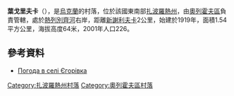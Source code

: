 {{coord|47|37|30|N|35|56|26|E|scale:100000|display=title}}
{{Infobox settlement
|official_name            = 葉戈里夫卡
|native_name = 
|settlement_type          = [[村落|村落]]
|image_skyline            = 
|imagesize                = 
|image_map                = 
|mapsize                  = 
|pushpin_map  =
|pushpin_label = 
|pushpin_label_position   = 
|pushpin_map_caption      = 
|subdivision_type         = [[世界政區索引|國家]]
|subdivision_type1        = [[烏克蘭行政區劃|州]]
|subdivision_type2        = [[區_(烏克蘭)|區]]
|subdivision_name         = [[烏克蘭|烏克蘭]]
|subdivision_name1        = [[扎波羅熱州|扎波羅熱州]]
|subdivision_name2        = [[奧列霍夫區|奧列霍夫區]]
|elevation_ft             = 209
|elevation_m              = 64
|timezone                 = [[EET|EET]]
|area_total_km2           = 
|area_land_km2            = 1.535
|area_water_km2           = 
|area_total_sq_mi         = 
|area_land_sq_mi          = 
|area_water_sq_mi         = 
|population_as_of         = [[2001|2001]]
|population_footnotes     = 
|population_total         = 226
|population_density_km2   = 147.23
|population_density_sq_mi = auto
|utc_offset               = +2
|coordinates              = 
| coor_pinpoint           = 
| coordinates_footnotes   = 
|timezone_DST             = [[EEST|EEST]]
|utc_offset_DST           = +3
|postal_code_type         = [[郵政編碼|郵政編碼]]
|postal_code              = 70523 
|area_code                = {{link-en|电话区号+380 6141|Area code 380 6141|380 6141}}
|blank_name = [[地名信息系统|KOATUU]]
|blank_info = 2323985502
|population_density_rank=|founder=|established_title=建立|established_date=1919年|established_title1=[[車牌號碼|車牌號碼]]|established_date1=AP，KR/08}}

'''葉戈里夫卡'''（{{lang-uk|Єгорівка}}），是[[烏克蘭|烏克蘭]]的村落，位於該國東南部[[扎波羅熱州|扎波羅熱州]]，由[[奧列霍夫區|奧列霍夫區]]負責管轄，處於[[熱列別齊河_(孔卡河支流)|熱列別齊河]]右岸，距離[[新謝利夫卡_(奧列霍夫區)|新謝利夫卡]]2公里，始建於1919年，面積1.54平方公里，海拔高度64米，2001年人口226。

==參考資料==
* [http://weather.in.ua/ua/zaporozhskaja/7558 Погода в селі Єгорівка]

[[Category:扎波羅熱州村落|Category:扎波羅熱州村落]]
[[Category:奧列霍夫區村落|Category:奧列霍夫區村落]]


{{Zaporizhia-geo-stub}}